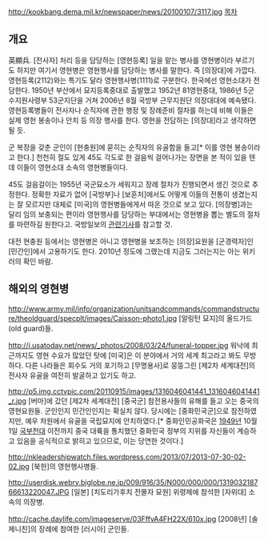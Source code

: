 http://kookbang.dema.mil.kr/newspaper/news/20100107/3117.jpg
[[목차]]
== 개요 ==
英顯兵. [전사자] 처리 등을 담당하는 [영현등록] 일을 맡는 병사를 영현병이라 부르기도 하지만 여기서 영현병은 영현행사를 담당하는 병사를 말한다. 즉 [의장대]에 가깝다. 영현등록(2112)와는 특기도 달라 영현행사병(1111)로 구분한다. 한국에선 영현소대가 전담한다. 1950년 부산에서 묘지등록중대로 출발했고 1952년 81영현중대, 1986년 5군수지원사령부 53군지단을 거쳐 2006년 8월 국방부 근무지원단 의장대대에 예속됐다. 영현등록병들이 전사자나 순직자에 관한 행정 및 장례준비 절차를 하는데 비해 이들은 실제 영헌 봉송이나 안치 등 의장 행사를 한다. 영현을 전담하는 [의장대]라고 생각하면 될 듯.

군 복장을 갖춘 군인이 [현충원]에 묻히는 순직자의 유골함을 들고[* 이를 영현 봉송이라고 한다.] 천천히 절도 있게 45도 각도로 한 걸음씩 걸어나가는 장면을 본 적이 있을 텐데 이들이 영현소대 소속의 영현병들이다.

45도 걸음걸이는 1955년 국군묘소가 세워지고 장례 절차가 진행되면서 생긴 것으로 추정한다. 정확한 자료가 없어 [국방부]나 [보훈처]에서도 어떻게 이들의 전통이 생겼는지는 잘 모르지만 대체로 [미국]의 영현병들에게서 따온 것으로 보고 있다. [의장병]과는 달리 임의 보충되는 편이라 영현행사를 담당하는 부대에서는 영현병을 뽑는 별도의 절차를 마련하길 원한다고. 국방일보의 [http://kookbang.dema.mil.kr/kookbangWeb/view.do?bbs_id=BBSMSTR_000000000138&ntt_writ_date=20100107&parent_no=4 관련기사]를 참고할 것.

대전 현충원 등에서는 영현병은 아니고 영현병을 보조하는 [의장]요원을 [군경력자]인 [민간인]에서 고용하기도 한다. 2010년 정도에 그랬는데 지금도 그러는지는 아는 위키러의 확인 바람.
== 해외의 영현병 ==
http://www.army.mil/info/organization/unitsandcommands/commandstructure/theoldguard/specplt/images/Caisson-photo1.jpg
[알링턴 묘지]의 올드가드(old guard)들.

http://i.usatoday.net/news/_photos/2008/03/24/funeral-topper.jpg
워낙에 최근까지도 영현 수요가 많았던 탓에 [미국]은 이 분야에서 거의 세계 최고라고 봐도 무방하다. 다른 나라들은 회수도 거의 포기하고 [무명용사]로 뭉뚱그린 [제2차 세계대전]의 전사자 유골을 여전히 발굴하고 있기도 하고.

http://p5.img.cctvpic.com/20110915/images/1316046041441_1316046041441_r.jpg
[버마]에 갔던 [제2차 세계대전] [중국군] 참전용사들의 유해를 들고 오는 중국의 영현요원들. 군인인지 민간인인지는 확실치 않다. 당시에는 [중화민국군]으로 참전하였지만, 예우 차원에서 유골을 국립묘지에 안치하였다.[* 중화인민공화국은 [[1949년]] 10월 1일 [[국부천대]] 이전까지 중국 대륙을 통치했던 중화민국 정부의 지위를 자신들이 계승하고 있음을 공식적으로 밝히고 있으므로, 이는 당연한 것이다.]

http://nkleadershipwatch.files.wordpress.com/2013/07/2013-07-30-02-02.jpg
[북한]의 영현행사병들.

http://userdisk.webry.biglobe.ne.jp/009/916/35/N000/000/000/131903218766613220047.JPG
[일본] [치도리가후치 전몰자 묘원] 위령제에 참석한  [자위대] 소속의 의장병.

http://cache.daylife.com/imageserve/03FffvA4FH22X/610x.jpg
[2008년] [솔제니친]의 장례에 참여한 [러시아] 군인들.
